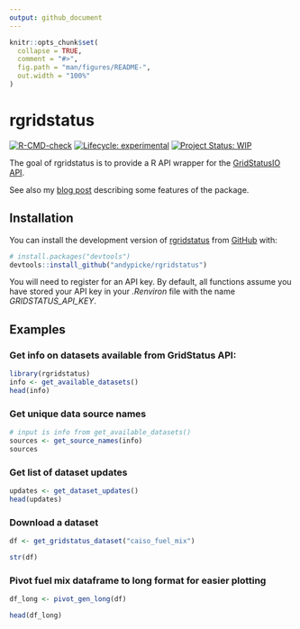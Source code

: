 ```yaml
---
output: github_document
---
```


<!-- README.md is generated from README.Rmd. Please edit that file -->

```r
knitr::opts_chunk$set(
  collapse = TRUE,
  comment = "#>",
  fig.path = "man/figures/README-",
  out.width = "100%"
)
```

# rgridstatus

<!-- badges: start -->
[![R-CMD-check](https://github.com/andypicke/rgridstatus/actions/workflows/R-CMD-check.yaml/badge.svg)](https://github.com/andypicke/rgridstatus/actions/workflows/R-CMD-check.yaml)
[![Lifecycle: experimental](https://img.shields.io/badge/lifecycle-experimental-orange.svg)](https://lifecycle.r-lib.org/articles/stages.html#experimental)
[![Project Status: WIP](https://www.repostatus.org/badges/latest/wip.svg)](https://www.repostatus.org/#wip)
<!-- badges: end -->

The goal of rgridstatus is to provide a R API wrapper for the [GridStatusIO](https://www.gridstatus.io/home) [API](https://www.gridstatus.io/api).

See also my [blog post](https://andypicke.quarto.pub/portfolio/posts/rGridStatus/rGridStatus.html) describing some features of the package.

## Installation

You can install the development version of [rgridstatus](https://github.com/andypicke/rgridstatus) from [GitHub](https://github.com/) with:

``` r
# install.packages("devtools")
devtools::install_github("andypicke/rgridstatus")
```

You will need to register for an API key. By default, all functions assume you have stored your API key in your *.Renviron* file with the name *GRIDSTATUS_API_KEY*.

## Examples

### Get info on datasets available from GridStatus API:

```r
library(rgridstatus)
info <- get_available_datasets()
head(info)
```

### Get unique data source names

```r

# input is info from get_available_datasets()
sources <- get_source_names(info)
sources

```


### Get list of dataset updates

```r

updates <- get_dataset_updates()
head(updates)

```

### Download a dataset

```r

df <- get_gridstatus_dataset("caiso_fuel_mix")

str(df)

```

### Pivot fuel mix dataframe to long format for easier plotting

```r

df_long <- pivot_gen_long(df)

head(df_long)

```

